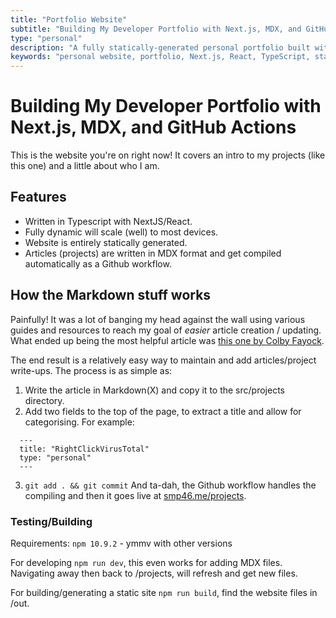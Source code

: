 ```yaml
---
title: "Portfolio Website"
subtitle: "Building My Developer Portfolio with Next.js, MDX, and GitHub Actions"
type: "personal"
description: "A fully statically-generated personal portfolio built with Next.js, React, and TypeScript. It showcases projects, articles written in MDX, and a bit about me."
keywords: "personal website, portfolio, Next.js, React, TypeScript, static site generation, MDX, GitHub Actions, web development, developer portfolio"
---
```


# Building My Developer Portfolio with Next.js, MDX, and GitHub Actions
This is the website you're on right now! It covers an intro to my projects (like this one) and a little about who I am.

## Features
 - Written in Typescript with NextJS/React.
 - Fully dynamic will scale (well) to most devices.
 - Website is entirely statically generated.
 - Articles (projects) are written in MDX format and get compiled automatically as a Github workflow.

## How the Markdown stuff works
Painfully! It was a lot of banging my head against the wall using various guides and resources to reach my goal of *easier* article creation / updating. What ended up being the most helpful article was [this one by Colby Fayock](https://spacejelly.dev/posts/how-to-source-mdx-content-in-next-js-to-dynamically-create-pages-for-a-blog).

The end result is a relatively easy way to maintain and add articles/project write-ups. The process is as simple as:

1. Write the article in Markdown(X) and copy it to the src/projects directory.
2. Add two fields to the top of the page, to extract a title and allow for categorising. For example:

```
  ---
  title: "RightClickVirusTotal"
  type: "personal"
  ---
```

3. `git add . && git commit` And ta-dah, the Github workflow handles the compiling and then it goes live at [smp46.me/projects](https://smp46.me/projects).

### Testing/Building
Requirements: `npm 10.9.2` - ymmv with other versions

For developing `npm run dev`, this even works for adding MDX files. Navigating away then back to /projects, will refresh and get new files.

For building/generating a static site `npm run build`, find the website files in /out.
